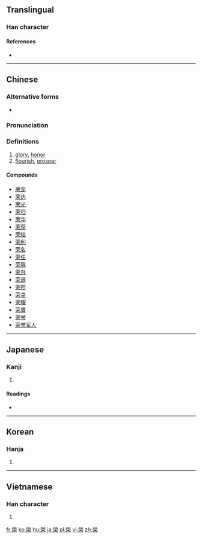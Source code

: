 ==Translingual==
{{Han simplified forms|榮|栄|荣}}

===Han character===
{{Han char|rn=75|rad=木|as=10|sn=14|four=99904|canj=FFBD|ids=⿱𤇾木}}

====References====
* {{Han ref|kx=0544.170|dkj=15273|dj=0932.010|hdz=21269.080|uh=69AE|ud=27054|bh=BA61|bd=47713}}

----

==Chinese==
{{zh-forms|s=荣}}

===Alternative forms===
* {{zh-l|栄}}

===Pronunciation===
{{zh-pron
|m=róng
|c=wing4
|h=pfs=yùng
|md=
|mn=
|w=
|mc=y
|oc=y
|cat=n
}}

===Definitions===
{{zh-hanzi}}

# [[glory]], [[honor]]
# [[flourish]], [[prosper]]

====Compounds====
* [[荣宠]]
* [[荣达]]
* [[荣光]]
* [[荣归]]
* [[荣华]]
* [[荣获]]
* [[荣枯]]
* [[荣利]]
* [[荣名]]
* [[荣任]]
* [[荣辱]]
* [[荣升]]
* [[荣退]]
* [[荣衔]]
* [[荣幸]]
* [[荣耀]]
* [[荣膺]]
* [[荣誉]]
* [[荣誉军人]]

----

==Japanese==

===Kanji===
{{ja-kanji|grade=|rs=木10|style=ky|shin=栄}}

# {{defn|lang=ja|sort=木10}}

====Readings====
* {{ja-readings|on=[[えい]] (ei), [[よう]] (yō)|kun=[[さかえる]] (sakaeru), [[はえ]] (hae)}}

----

==Korean==

===Hanja===
{{ko-hanja|hangeul=영|eumhun=영화 영, 명예 영, 피 영|rv=yeong|mr=yŏng|y=yeng}}

# {{defn|lang=ko|sort=木10}}

----

==Vietnamese==

===Han character===
{{vi-hantu|[[vinh]], [[vang]], [[vành]], [[vểnh]], [[vênh]], [[vanh]], [[văng]]|rs=木10}}

# {{defn|lang=vi|sort=木10}}

[[fr:榮]]
[[ko:榮]]
[[hu:榮]]
[[ja:榮]]
[[pl:榮]]
[[vi:榮]]
[[zh:榮]]